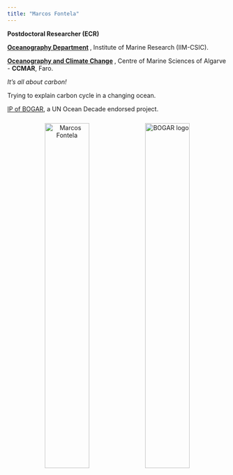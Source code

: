 ```yaml
---
title: "Marcos Fontela"
---
```


 __Postdoctoral Researcher (ECR)__ 
 
 __[Oceanography Department](https://www.iim.csic.es/en/research/all-groups/oceanic-processes-global-change){target="_blank"} __, Institute of Marine Research (IIM-CSIC). 
 
 __[Oceanography and Climate Change](https://ccmar.ualg.pt/group/oceanography-and-climate-change){target="_blank"} __, Centre of Marine Sciences of Algarve - __CCMAR__, Faro. 
 
*It's all about carbon!*

Trying to explain carbon cycle in a changing ocean.

[IP of BOGAR](https://oceandecade.org/actions/ocean-observations-of-surface-waters-in-galicia-bogar/){target="_blank"}, a UN Ocean Decade endorsed project.

<!-- Alinea dos imágenes una al lado de la otra -->
<p align="center">
  <img src="MarcosFontela-sampling.jpeg" alt="Marcos Fontela" style="width:45%">
  <img src="bogar_logo_derecha.png" alt="BOGAR logo" style="width:45%; margin-top: 10px;">
</p>
